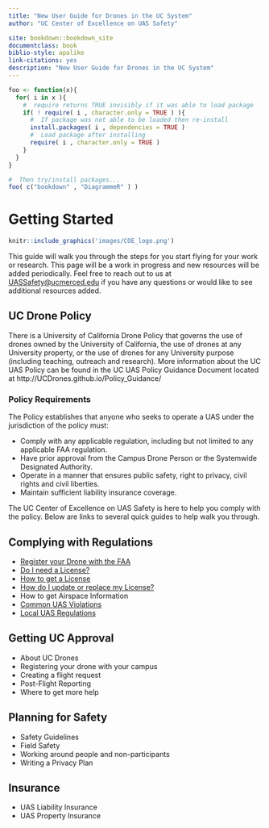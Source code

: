 ```yaml
--- 
title: "New User Guide for Drones in the UC System"
author: "UC Center of Excellence on UAS Safety"

site: bookdown::bookdown_site
documentclass: book
biblio-style: apalike
link-citations: yes
description: "New User Guide for Drones in the UC System"
---
```



```r

foo <- function(x){
  for( i in x ){
    #  require returns TRUE invisibly if it was able to load package
    if( ! require( i , character.only = TRUE ) ){
      #  If package was not able to be loaded then re-install
      install.packages( i , dependencies = TRUE )
      #  Load package after installing
      require( i , character.only = TRUE )
    }
  }
}

#  Then try/install packages...
foo( c("bookdown" , "DiagrammeR" ) )

```

# Getting Started {#ch-getting-started}

```r
knitr::include_graphics('images/COE_logo.png')
```

This guide will walk you through the steps for you start flying for your work or research.  This page will be a work in progress and new resources will be added periodically.  Feel free to reach out to us at [UASSafety@ucmerced.edu](mailto:UASSafety@ucmerced.edu) if you have any questions or would like to see additional resources added.

## UC Drone Policy

There is a University of California Drone Policy that governs the use of drones owned by the University of California, the use of drones at any University property, or the use of drones for any University purpose (including teaching, outreach and research).  More information about the UC UAS Policy can be found in the UC UAS Policy Guidance Document located at http://UCDrones.github.io/Policy_Guidance/

### Policy Requirements
The Policy establishes that anyone who seeks to operate a UAS under the jurisdiction of the policy must:

 - Comply with any applicable regulation, including but not limited to any applicable FAA regulation.
 - Have prior approval from the Campus Drone Person or the Systemwide Designated Authority.
 - Operate in a manner that ensures public safety, right to privacy, civil rights and civil liberties.
 - Maintain sufficient liability insurance coverage.
    
The UC Center of Excellence on UAS Safety is here to help you comply with the policy.  Below are links to several quick guides to help walk you through. 

## Complying with Regulations

- [Register your Drone with the FAA](#ch-register) 
- [Do I need a License?](#ch-license)
- [How to get a License](#ch-get-license)
- [How do I update or replace my License?](#ch-replace-license)
- How to get Airspace Information
- [Common UAS Violations](#ch-common-UAS-violations)
- [Local UAS Regulations](#ch-local-UAS-regulations)

## Getting UC Approval

- About UC Drones
- Registering your drone with your campus
- Creating a flight request
- Post-Flight Reporting
- Where to get more help

## Planning for Safety

- Safety Guidelines
- Field Safety
- Working around people and non-participants
- Writing a Privacy Plan

## Insurance

- UAS Liability Insurance
- UAS Property Insurance


